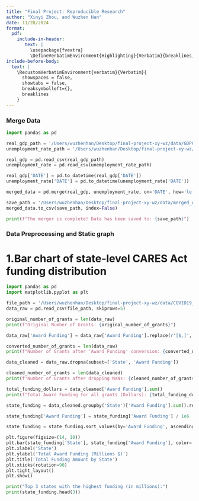 ```yaml
---
title: "Final Project: Reproducible Research"
author: "Xinyi Zhou, and Wuzhen Han"
date: 11/28/2024
format: 
  pdf:
    include-in-header: 
       text: |
         \usepackage{fvextra}
         \DefineVerbatimEnvironment{Highlighting}{Verbatim}{breaklines,commandchars=\\\{\}}
include-before-body:
  text: |
    \RecustomVerbatimEnvironment{verbatim}{Verbatim}{
      showspaces = false,
      showtabs = false,
      breaksymbolleft={},
      breaklines
    }
---
```

### Merge Data 

```python
import pandas as pd

real_gdp_path = '/Users/wuzhenhan/Desktop/final-project-xy-wz/data/GDPC1.csv'
unemployment_rate_path = '/Users/wuzhenhan/Desktop/final-project-xy-wz/data/Unemployment rate.csv'

real_gdp = pd.read_csv(real_gdp_path)
unemployment_rate = pd.read_csv(unemployment_rate_path)

real_gdp['DATE'] = pd.to_datetime(real_gdp['DATE'])
unemployment_rate['DATE'] = pd.to_datetime(unemployment_rate['DATE'])

merged_data = pd.merge(real_gdp, unemployment_rate, on='DATE', how='left')

save_path = '/Users/wuzhenhan/Desktop/final-project-xy-wz/data/merged_data.csv'
merged_data.to_csv(save_path, index=False)

print(f"The merger is complete! Data has been saved to: {save_path}")

```

### Data Preprocessing and Static graph

# 1.Bar chart of state-level CARES Act funding distribution

```python

import pandas as pd
import matplotlib.pyplot as plt

file_path = '/Users/wuzhenhan/Desktop/final-project-xy-wz/data/COVID19_Grant_Report.csv' 
data_raw = pd.read_csv(file_path, skiprows=5)

original_number_of_grants = len(data_raw)
print(f"Original Number of Grants: {original_number_of_grants}")

data_raw['Award Funding'] = data_raw['Award Funding'].replace(r'[$,]', '', regex=True).astype(float)

converted_number_of_grants = len(data_raw)
print(f"Number of Grants after 'Award Funding' conversion: {converted_number_of_grants}")

data_cleaned = data_raw.dropna(subset=['State', 'Award Funding'])

cleaned_number_of_grants = len(data_cleaned)
print(f"Number of Grants after dropping NaNs: {cleaned_number_of_grants}")

total_funding_dollars = data_cleaned['Award Funding'].sum()
print(f"Total Award Funding for all grants (Dollars): {total_funding_dollars:,.0f}")

state_funding = data_cleaned.groupby('State')['Award Funding'].sum().reset_index()

state_funding['Award Funding'] = state_funding['Award Funding'] / 1e6  # 单位为百万美元 ($M)

state_funding = state_funding.sort_values(by='Award Funding', ascending=False).reset_index(drop=True)

plt.figure(figsize=(14, 10))
plt.bar(state_funding['State'], state_funding['Award Funding'], color='skyblue')
plt.xlabel('State')
plt.ylabel('Total Award Funding (Millions $)')
plt.title('Total Funding Amount by State')
plt.xticks(rotation=90)
plt.tight_layout()
plt.show()

print("Top 3 states with the highest funding (in millions):")
print(state_funding.head(3))

```

